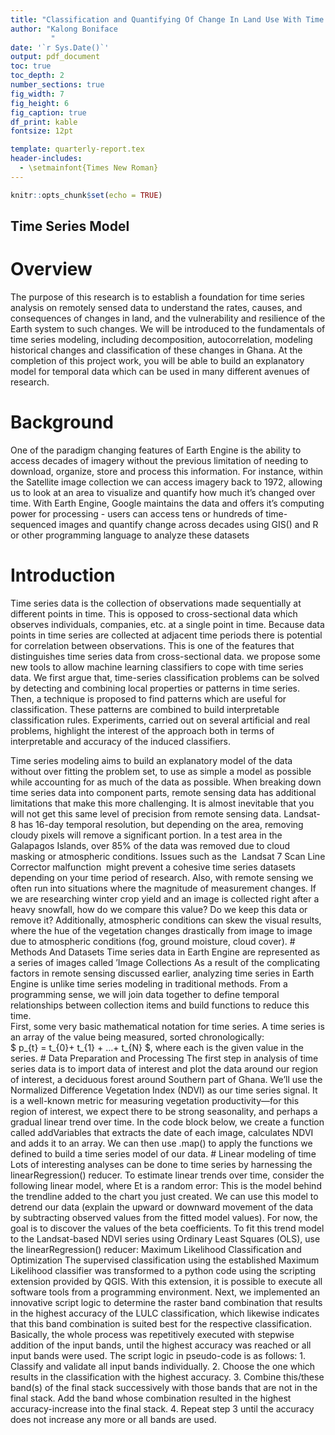 ```yaml
---
title: "Classification and Quantifying Of Change In Land Use With Time Series In Ghana"
author: "Kalong Boniface 
         "
date: '`r Sys.Date()`'
output: pdf_document
toc: true
toc_depth: 2
number_sections: true
fig_width: 7
fig_height: 6
fig_caption: true
df_print: kable
fontsize: 12pt

template: quarterly-report.tex
header-includes:
  - \setmainfont{Times New Roman}
---
```


```r
knitr::opts_chunk$set(echo = TRUE)
```
\newpage
##  Time Series Model
#  Overview
The purpose of this research is to establish a foundation for time series analysis on remotely sensed data  to understand the rates, causes, and consequences of changes in land, and the vulnerability and resilience of the Earth system to such changes. We will be introduced to the fundamentals of time series modeling, including decomposition, autocorrelation, modeling historical changes and classification of these changes in Ghana. At the completion of this project work, you will be able to build an explanatory model for temporal data which can be used in many different avenues of research.

# Background
One of the paradigm changing features of Earth Engine is the ability to access decades of imagery without the previous limitation of needing to download, organize, store and process this information. For instance, within the Satellite  image collection we can access imagery back to 1972, allowing us to look at an area to visualize and quantify how much it's changed over time. With Earth Engine, Google maintains the data and offers it's computing power for processing - users can access tens or hundreds of time-sequenced images and quantify change across decades using GIS() and R or other programming language to analyze  these datasets

# Introduction
Time series data is the collection of observations made sequentially at different points in time. This is opposed to cross-sectional data which observes individuals, companies, etc. at a single point in time.
Because data points in time series are collected at adjacent time periods there is potential for correlation between observations. This is one of the features that distinguishes time series data from cross-sectional data.
we propose some new tools to allow machine learning classifiers to cope with time series data. We first argue that, time-series classification problems can be solved by detecting and combining local properties or patterns in time series. Then, a technique is proposed to find patterns which are useful for classification. These patterns are combined to build interpretable classification rules. Experiments, carried out on several artificial and real problems, highlight the interest of the approach both in terms of interpretable and accuracy of the induced classifiers.

\section{"Limitations in remote sensing time series"}
Time series modeling aims to build an explanatory model of the data without over fitting the problem set, to use as simple a model as possible while accounting for as much of the data as possible. When breaking down time series data into component parts, remote sensing data has additional limitations that make this more challenging. It is almost inevitable that you will not get this same level of precision from remote sensing data. Landsat-8 has 16-day temporal resolution, but depending on the area, removing cloudy pixels will remove a significant portion. In a test area in the Galapagos Islands, over 85% of the data was removed due to cloud masking or atmospheric conditions. Issues such as the  Landsat 7 Scan Line Corrector malfunction  might prevent a cohesive time series datasets depending on your time period of research. Also,  with remote sensing we often run into situations where the magnitude of measurement changes. If we are researching winter crop yield and an image is collected right after a heavy snowfall, how do we compare this value? Do we keep this data or remove it? Additionally, atmospheric conditions can skew the visual results, where the hue of the vegetation changes drastically from image to image due to atmospheric conditions (fog, ground moisture, cloud cover).
# Methods And Datasets
Time series data in Earth Engine are represented as a series of images called 'Image Collections
 As a result of the complicating factors in remote sensing discussed earlier,
analyzing time series in Earth Engine is unlike time series modeling in traditional methods. From a programming sense, we will join data together to define temporal relationships between collection items and build functions to reduce this time.\
First, some very basic mathematical notation for time series. A time series is an array of the value being measured, sorted chronologically:\
$\ p_{t} = t_{0}+ t_{1} + ...+ t_{N} $, where each is the given value in the series.
# Data Preparation and Processing
The first step in analysis of time series data is to import data of interest and plot the data around our region of interest, a deciduous forest around Southern part of Ghana.
We'll use the Normalized Difference Vegetation Index (NDVI) as our time series signal. It is a well-known metric for measuring vegetation
productivity—for this region of interest, we expect there to be strong seasonality, and perhaps a gradual linear trend over time. In the code
block below, we create a function called addVariables that extracts the date of each image, calculates NDVI and adds it to an array. We can then use .map() to apply the functions we defined to build a time series model of our data.
# Linear modeling of time
Lots of interesting analyses can be done to time series by harnessing the linearRegression() reducer. To estimate linear trends over time, consider the following
linear model, where Et is a random error:
This is the model behind the trendline added to the chart you just created. We can use this model to detrend our data (explain the upward
or downward movement of the data by subtracting observed values from the fitted model values). For now, the goal is to discover the values of the beta coefficients.
To fit this trend model to the Landsat-based NDVI series using Ordinary Least Squares (OLS), use the linearRegression() reducer:
Maximum Likelihood Classification and Optimization
The supervised classification using the established Maximum Likelihood classifier was
transformed to a python code using the scripting extension provided by QGIS. With this extension, it is possible to execute all software tools from a programming environment. Next, we implemented an innovative script logic to determine the raster band combination that results in the highest accuracy of the LULC classification, which likewise indicates that this band combination is suited best for the respective classification. Basically, the whole process was repetitively executed with stepwise addition of the input bands, until the highest accuracy was reached or all input bands were used. 
The script logic in pseudo-code is as follows:
    1. Classify and validate all input  bands individually.
    2. Choose the one which results in the classification with the highest accuracy.
    3. Combine this/these band(s) of the final stack successively with those bands that are not in the final stack. Add the band whose combination resulted in the highest accuracy-increase into the final stack.
    4. Repeat step 3 until the accuracy does not increase any more or all bands are used.